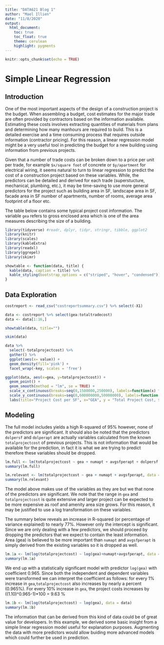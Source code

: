 ```yaml
---
title: "DATA621 Blog 1"
author: "Mael Illien"
date: "11/8/2020"
output:
  html_document:
    toc: true
    toc_float: true
    theme: cerulean
    highlight: pygments
---
```


```r
knitr::opts_chunk$set(echo = TRUE)
```

# Simple Linear Regression

## Introduction 

One of the most important aspects of the design of a construction project is the budget. When assembling a budget, cost estimates for the major trade are often provided by contractors based on the information available. Estimating these costs involves extracting quantities of materials from plans and determining how many manhours are required to build. This is a detailed exercise and a time consuming process that requires outside information (contractor pricing). For this reason, a linear regression model might be a very useful tool in predicting the budget for a new building using information from previous projects.

Given that a number of trade costs can be broken down to a price per unit per trade, for example `$x/square foot` of concrete or `$y/apartment` for electrical wiring, it seems natural to turn to linear regression to predict the cost of a construction project based on these variables. While, the predictors can be detailed and derived for each trade (superstucture, mechanical, plumbing, etc.), it may be time-saving to use more general predictors for the project such as building area in SF, landscape area in SF, facade area in SF number of apartments, number of rooms, average area footprint of a floor etc.

The table below contains some typical project cost information. The variable `gea` refers to gross enclosed area which is one of the area measures describing the size of a building.   

```r
library(tidyverse) #readr, dplyr, tidyr, stringr, tibble, ggplot2
library(knitr)
library(scales)
library(kableExtra)
library(readxl)
library(ggrepel)
library(skimr)
```

```r
showtable <- function(data, title) {
  kable(data, caption = title) %>%
  kable_styling(bootstrap_options = c("striped", "hover", "condensed"))
}
```

## Data Exploration

```r
costreport <- read_csv("costreportsummary.csv") %>% select(-X1)
```

```r
data <- costreport %>% select(gea:totaltradecost)
data <- data[1:16,] 

showtable(data, title="")
```

```r
skim(data)
```

```r
data %>% 
  select(-totalprojectcost) %>%
  gather() %>% 
  ggplot(aes(x= value)) + 
  geom_density(fill='pink') + 
  facet_wrap(~key, scales = 'free')
```


```r

ggplot(data, aes(x=gea, y=totalprojectcost)) +
  geom_point() +
  geom_smooth(method = "lm", se = TRUE) +
  scale_x_continuous(breaks=seq(0,1500000,250000), labels=function(x) format(x, big.mark = ",",scientific = FALSE)) +
  scale_y_continuous(breaks=seq(0,600000000,50000000), labels=function(x) format(x, big.mark = ",",scientific = FALSE)) +
  labs(title="Project Cost per SF", x="GEA", y = "Total Project Cost, $")
```

## Modeling

The full model includes yields a high R-squared of 95% however, none of the predictors are significant. It should also be noted that the predictors `dolpersf` and `dolperapt` are actually variables calculated from the known `totalprojectcost` of previous projects. This is not information that would be available for the prediction, in fact it is what we are trying to predict therefore these variables should be dropped.

```r
lm.full <- lm(totalprojectcost ~ gea + numapt + avgsfperapt + dolpersf + dolperapt, data = data)
summary(lm.full)
```

```r
lm.relevant <- lm(totalprojectcost ~ gea + numapt + avgsfperapt, data = data)
summary(lm.relevant)
```

The model above makes use of the variables as they are but we that none of the predictors are significant. We note that the range in `gea` and `totalprojectcost` is quite extensive and larger project can be expected to be more expensive as roof and amenity area size grows. For this reason, it may be justified to use a log transformation on these variables.

The summary below reveals an increase in R-squared (or percentage of variance explained) to nearly 77%. However only the intercept is significant. Since we are only dealing with a few predictors, we should proceed by dropping the predictors that we expect to contain the least information. Area (gea) is believed to be more important than `numapt` and `avgsfperapt` is simply derived from the existing variables so it is dropped as well.

```r
lm.1a <- lm(log(totalprojectcost) ~ log(gea)+numapt+avgsfperapt, data = data)
summary(lm.1a)
```

We end up with a statistically significant model with predictor `log(gea)` with coefficient 0.965. Since both the independent and dependent variables were transformed we can interpret the coefficient as follows: for every 1% increase in `gea`,`totalprojectcost` also increases by nearly a percent (0.965%). For every 10% increase in `gea`, the project costs increases by ((1.10)^0.965-1)*100 = 9.63 %

```r
lm.1b <- lm(log(totalprojectcost) ~ log(gea), data = data)
summary(lm.1b)
```

The information that can be derived from this kind of data could be of great value for developers. In this example, we derived some basic insight from a simple linear regression model useful for explanation purposes. Augmenting the data with more predictors would allow buiding more advanced models which could further be used in prediction.



